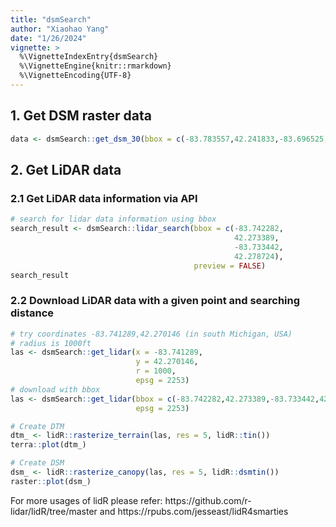 ```yaml
---
title: "dsmSearch"
author: "Xiaohao Yang"
date: "1/26/2024"
vignette: >
  %\VignetteIndexEntry{dsmSearch}
  %\VignetteEngine{knitr::rmarkdown}
  %\VignetteEncoding{UTF-8}
---
```


## 1. Get DSM raster data

```r
data <- dsmSearch::get_dsm_30(bbox = c(-83.783557,42.241833,-83.696525,42.310420), key = "Your KEY")
```

## 2. Get LiDAR data

### 2.1 Get LiDAR data information via API 

```r
# search for lidar data information using bbox
search_result <- dsmSearch::lidar_search(bbox = c(-83.742282,
                                                  42.273389,
                                                  -83.733442,
                                                  42.278724), 
                                         preview = FALSE)
search_result
```

### 2.2 Download LiDAR data with a given point and searching distance

```r
# try coordinates -83.741289,42.270146 (in south Michigan, USA)
# radius is 1000ft
las <- dsmSearch::get_lidar(x = -83.741289,
                            y = 42.270146,
                            r = 1000,
                            epsg = 2253)
# download with bbox
las <- dsmSearch::get_lidar(bbox = c(-83.742282,42.273389,-83.733442,42.278724),
                            epsg = 2253)
```

```r
# Create DTM
dtm_ <- lidR::rasterize_terrain(las, res = 5, lidR::tin())
terra::plot(dtm_)
```

```r
# Create DSM
dsm_ <- lidR::rasterize_canopy(las, res = 5, lidR::dsmtin())
raster::plot(dsm_)
```

For more usages of lidR please refer: https://github.com/r-lidar/lidR/tree/master and https://rpubs.com/jesseast/lidR4smarties
